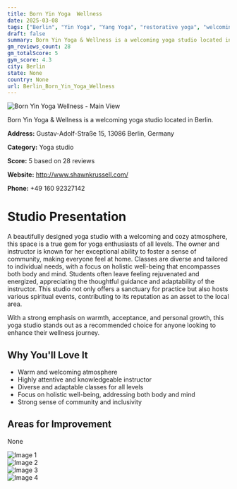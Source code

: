 ```yaml
---
title: Born Yin Yoga  Wellness
date: 2025-03-08
tags: ["Berlin", "Yin Yoga", "Yang Yoga", "restorative yoga", "welcoming atmosphere", "community focus", "Berlin"]  
draft: false
summary: Born Yin Yoga & Wellness is a welcoming yoga studio located in Berlin.
gm_reviews_count: 28
gm_totalScore: 5
gym_score: 4.3
city: Berlin
state: None
country: None
url: Berlin_Born_Yin_Yoga_Wellness
---
```


<div className="aspect-[16/9] relative my-8">
  <img 
    src="https://lh5.googleusercontent.com/p/AF1QipPxIN25I2bTJab1Mlio9BN87NdLz6b2Nt16h1Fl=w1920-h1080-k-no"
    alt="Born Yin Yoga  Wellness - Main View"
    className="object-cover absolute inset-0 w-full h-full rounded-lg"
  />
</div>

Born Yin Yoga & Wellness is a welcoming yoga studio located in Berlin.

**Address:** Gustav-Adolf-Straße 15, 13086 Berlin, Germany

**Category:** Yoga studio

**Score:** 5 based on 28 reviews

**Website:** http://www.shawnkrussell.com/

**Phone:** +49 160 92327142

# Studio Presentation

A beautifully designed yoga studio with a welcoming and cozy atmosphere, this space is a true gem for yoga enthusiasts of all levels. The owner and instructor is known for her exceptional ability to foster a sense of community, making everyone feel at home. Classes are diverse and tailored to individual needs, with a focus on holistic well-being that encompasses both body and mind. Students often leave feeling rejuvenated and energized, appreciating the thoughtful guidance and adaptability of the instructor. This studio not only offers a sanctuary for practice but also hosts various spiritual events, contributing to its reputation as an asset to the local area.

With a strong emphasis on warmth, acceptance, and personal growth, this yoga studio stands out as a recommended choice for anyone looking to enhance their wellness journey.

## Why You'll Love It

- Warm and welcoming atmosphere
- Highly attentive and knowledgeable instructor
- Diverse and adaptable classes for all levels
- Focus on holistic well-being, addressing both body and mind
- Strong sense of community and inclusivity

## Areas for Improvement

None

<div className="grid grid-cols-1 xl:grid-cols-2 gap-4 my-8">
<div className="aspect-[4/3] relative"><img src="https://lh5.googleusercontent.com/p/AF1QipO-593vuldgfkkmGycUZAGC2b09ah4vrrlzM-VI=w1920-h1080-k-no" alt="Image 1" className="object-cover absolute inset-0 w-full h-full rounded-lg" /></div>
<div className="aspect-[4/3] relative"><img src="https://lh5.googleusercontent.com/p/AF1QipPXgWJLxAwc3PdOQrByXiXHNOR9uB1aDjaK56-v=w1920-h1080-k-no" alt="Image 2" className="object-cover absolute inset-0 w-full h-full rounded-lg" /></div>
<div className="aspect-[4/3] relative"><img src="https://lh5.googleusercontent.com/p/AF1QipOAOSQMlqk3xXC_aX_yw_BQm9kHXv-lphwmCDDy=w1920-h1080-k-no" alt="Image 3" className="object-cover absolute inset-0 w-full h-full rounded-lg" /></div>
<div className="aspect-[4/3] relative"><img src="https://lh5.googleusercontent.com/p/AF1QipNKKVS1U99GdltrQbHbttdirZ8kSy0R3lMXPe0u=w1920-h1080-k-no" alt="Image 4" className="object-cover absolute inset-0 w-full h-full rounded-lg" /></div>
</div>